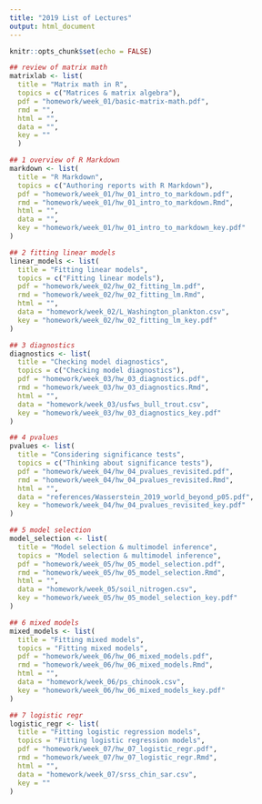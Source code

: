 ```yaml
---
title: "2019 List of Lectures"
output: html_document
---
```


```r
knitr::opts_chunk$set(echo = FALSE)
```

```r
## review of matrix math
matrixlab <- list(
  title = "Matrix math in R",
  topics = c("Matrices & matrix algebra"),
  pdf = "homework/week_01/basic-matrix-math.pdf",
  rmd = "",
  html = "",
  data = "",
  key = ""
  )

## 1 overview of R Markdown
markdown <- list(
  title = "R Markdown",
  topics = c("Authoring reports with R Markdown"),
  pdf = "homework/week_01/hw_01_intro_to_markdown.pdf",
  rmd = "homework/week_01/hw_01_intro_to_markdown.Rmd",
  html = "",
  data = "",
  key = "homework/week_01/hw_01_intro_to_markdown_key.pdf"
)

## 2 fitting linear models
linear_models <- list(
  title = "Fitting linear models",
  topics = c("Fitting linear models"),
  pdf = "homework/week_02/hw_02_fitting_lm.pdf",
  rmd = "homework/week_02/hw_02_fitting_lm.Rmd",
  html = "",
  data = "homework/week_02/L_Washington_plankton.csv",
  key = "homework/week_02/hw_02_fitting_lm_key.pdf"
)

## 3 diagnostics
diagnostics <- list(
  title = "Checking model diagnostics",
  topics = c("Checking model diagnostics"),
  pdf = "homework/week_03/hw_03_diagnostics.pdf",
  rmd = "homework/week_03/hw_03_diagnostics.Rmd",
  html = "",
  data = "homework/week_03/usfws_bull_trout.csv",
  key = "homework/week_03/hw_03_diagnostics_key.pdf"
)

## 4 pvalues
pvalues <- list(
  title = "Considering significance tests",
  topics = c("Thinking about significance tests"),
  pdf = "homework/week_04/hw_04_pvalues_revisited.pdf",
  rmd = "homework/week_04/hw_04_pvalues_revisited.Rmd",
  html = "",
  data = "references/Wasserstein_2019_world_beyond_p05.pdf",
  key = "homework/week_04/hw_04_pvalues_revisited_key.pdf"
)

## 5 model selection
model_selection <- list(
  title = "Model selection & multimodel inference",
  topics = "Model selection & multimodel inference",
  pdf = "homework/week_05/hw_05_model_selection.pdf",
  rmd = "homework/week_05/hw_05_model_selection.Rmd",
  html = "",
  data = "homework/week_05/soil_nitrogen.csv",
  key = "homework/week_05/hw_05_model_selection_key.pdf"
)

## 6 mixed models
mixed_models <- list(
  title = "Fitting mixed models",
  topics = "Fitting mixed models",
  pdf = "homework/week_06/hw_06_mixed_models.pdf",
  rmd = "homework/week_06/hw_06_mixed_models.Rmd",
  html = "",
  data = "homework/week_06/ps_chinook.csv",
  key = "homework/week_06/hw_06_mixed_models_key.pdf"
)

## 7 logistic regr
logistic_regr <- list(
  title = "Fitting logistic regression models",
  topics = "Fitting logistic regression models",
  pdf = "homework/week_07/hw_07_logistic_regr.pdf",
  rmd = "homework/week_07/hw_07_logistic_regr.Rmd",
  html = "",
  data = "homework/week_07/srss_chin_sar.csv",
  key = ""
)

```

